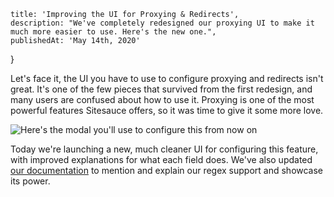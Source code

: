     title: 'Improving the UI for Proxying & Redirects',
    description: "We've completely redesigned our proxying UI to make it much more easier to use. Here's the new one.",
    publishedAt: 'May 14th, 2020'
}

Let's face it, the UI you have to use to configure proxying and redirects isn't great. It's one of the few pieces that survived from the first redesign, and many users are confused about how to use it. Proxying is one of the most powerful features Sitesauce offers, so it was time to give it some more love.

![Here's the modal you'll use to configure this from now on](/img/assets/new-rules-ui.png)

Today we're launching a new, much cleaner UI for configuring this feature, with improved explanations for what each field does. We've also updated [our documentation](https://sitesauce.app/guides/proxying-and-redirects) to mention and explain our regex support and showcase its power.

